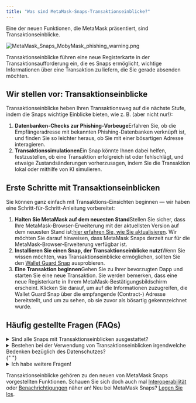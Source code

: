 ```yaml
---
title: "Was sind MetaMask-Snaps-Transaktionseinblicke?"
---
```


Eine der neuen Funktionen, die MetaMask präsentiert, sind Transaktionseinblicke.

<div class="center-container">
  <div class="img-small">
    <img
      src={
        require("../../../../../img/metamask-snaps/what-are-security-snaps/MetaMask_Snaps_MobyMask_phishing_warning.png")
          .default
      }
      alt="MetaMask_Snaps_MobyMask_phishing_warning.png"
    />
  </div>
</div>

Transaktionseinblicke führen eine neue Registerkarte in der Transaktionsaufforderung ein, die es Snaps ermöglicht, wichtige Informationen über eine Transaktion zu liefern, die Sie gerade absenden möchten.

## Wir stellen vor: Transaktionseinblicke

Transaktionseinblicke heben Ihren Transaktionsweg auf die nächste Stufe, indem die Snaps wichtige Einblicke bieten, wie z. B. (aber nicht nur!):

1. **Datenbanken-Checks zur Phishing-Vorbeuge**Erfahren Sie, ob die Empfängeradresse mit bekannten Phishing-Datenbanken verknüpft ist, und finden Sie so leichter heraus, ob Sie mit einer bösartigen Adresse interagieren.
2. **Transaktionssimulationen**Ein Snap könnte Ihnen dabei helfen, festzustellen, ob eine Transaktion erfolgreich ist oder fehlschlägt, und etwaige Zustandsänderungen vorherzusagen, indem Sie die Transaktion lokal oder mithilfe von KI simulieren.

## Erste Schritte mit Transaktionseinblicken

Sie können ganz einfach mit Transaktions-Einsichten beginnen — wir haben eine Schritt-für-Schritt-Anleitung vorbereitet:

1. **Halten Sie MetaMask auf dem neuesten Stand**Stellen Sie sicher, dass Ihre MetaMask-Browser-Erweiterung mit der aktuellsten Version auf dem neuesten Stand ist;[hier erfahren Sie, wie Sie aktualisieren](/managing-my-wallet/using-metamask/how-to-update-the-version-of-metamask). Wir möchten Sie darauf hinweisen, dass MetaMask Snaps derzeit nur für die MetaMask-Browser-Erweiterung verfügbar ist.
2. **Installieren Sie einen Snap, der Transaktionseinblicke nutzt**Wenn Sie wissen möchten, was Transaktionseinblicke ermöglichen, sollten Sie den [Wallet Guard Snap](https://snaps.metamask.io/snap/npm/wallet-guard-snap?utm_source=metamaskSupport&utm_medium=knowledge-base&utm_campaign=2023_Sep_snaps-launch_content_txinsights) ausprobieren.
3. **Eine Transaktion beginnen**Gehen Sie zu Ihrer bevorzugten Dapp und starten Sie eine neue Transaktion. Sie werden bemerken, dass eine neue Registerkarte in Ihrem MetaMask-Bestätigungsbildschirm erscheint. Klicken Sie darauf, um auf die Informationen zuzugreifen, die Wallet Guard Snap über die empfangende (Contract-) Adresse bereitstellt, und um zu sehen, ob sie zuvor als bösartig gekennzeichnet wurde.

## Häufig gestellte Fragen (FAQs)

<details>
<summary>Sind alle Snaps mit Transaktionseinblicken ausgestattet?</summary>

<div>

Nicht jeder Snap macht von den Transaktionseinblicken Gebrauch. Prüfen Sie die einzelnen Snap-Beschreibungen, um zu sehen, ob sie Transaktionseinblicke nutzen. Wenn Sie einen Snap installieren, können Sie auch sehen, ob er Transaktionseinblicke nutzt, indem Sie die angeforderten Genehmigungen überprüfen:

<div class="center-container">
  <div class="img-medium">
    <img
      src={
        require("../../../../../img/metamask-snaps/what-are-security-snaps/MetaMask_Snaps_transaction_insights_permission.png")
          .default
      }
      alt="Transaktionseinblicke einholen und anzeigen"
    />
  </div>
</div>

</div>
</details>

<details>
  <summary>
    Bestehen bei der Verwendung von Transaktionseinblicken irgendwelche Bedenken
    bezüglich des Datenschutzes?
  </summary>
  <div>
    {" "}
    Verschiedene Arten von Snaps greifen auf unterschiedliche Informationen zu, je
    nachdem, welche Genehmigungen bei der Installation gewährt wurden. Alle Benutzerdaten,
    die Sie mit einem von Dritten entwickelten Snap teilen, werden direkt von den
    Entwicklern des Snaps erfasst; MetaMask hat keinen Zugriff auf diese Daten. Installieren
    Sie nur Snaps von Entwicklern, denen Sie vertrauen, und prüfen Sie vor der Installation
    immer die Datenschutzrerklärung und Nutzungsbedingungen eines Snaps.{" "}
  </div>
</details>{" "}

<details>
  <summary>Ich habe weitere Fragen!</summary>
  <div>
    {" "}
    Werfen Sie einen Blick auf die [FAQ-Seite von MetaMask Snaps](/metamask-snaps/metamask-snaps-faq).{" "}
  </div>
</details>

Transaktionseinblicke gehören zu den neuen von MetaMask Snaps vorgestellten Funktionen. Schauen Sie sich doch auch mal [Interoperabilität](/metamask-snaps/what-are-interoperability-snaps) oder [Benachrichtigungen](/metamask-snaps/what-are-communication-snaps) näher an! Neu bei MetaMask Snaps? [Legen Sie los](/metamask-snaps/getting-started-with-metamask-snaps).

